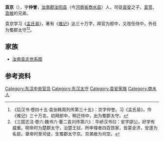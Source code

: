 '''袁京'''（{{bd|？||？||}}），字'''仲誉'''，[[汝南郡|汝南郡]][[汝阳县_(西汉)|汝阳县]]（今[[河南省|河南省]][[商水县|商水县]]）人，司徒[[袁安|袁安]]之子，[[袁赏|袁赏]]、[[袁敞|袁敞]]的兄弟。

袁京学习《[[易经|孟氏易]]》，著有《[[难记|难记]]》达三十万字，拜官为郎中，又改任侍中，外任为蜀郡太守<ref>《后汉书·卷四十五·袁张韩周列传第三十五》：京字仲誉。习《孟氏易》，作《难记》三十万言。初拜郎中，稍迁侍中，出为蜀郡太守。</ref><ref>《三国志注·卷六·魏书六·董二袁刘传第六》：华峤汉书曰：安字邵公，好学有威重。明帝时为楚郡太守，治楚王狱，所申理者四百馀家，皆蒙全济，安遂为名臣。章帝时至司徒，生蜀郡太守京。京弟敞为司空。</ref>。

==家族==
*[[汝南袁氏世系图|汝南袁氏世系图]]

==参考资料==

{{reflist}}
{{DEFAULTSORT:Y}}
[[Category:东汉中央官员|Category:东汉中央官员]]
[[Category:东汉太守|Category:东汉太守]]
[[Category:袁安家族|Category:袁安家族]]
[[Category:商水人|Category:商水人]]